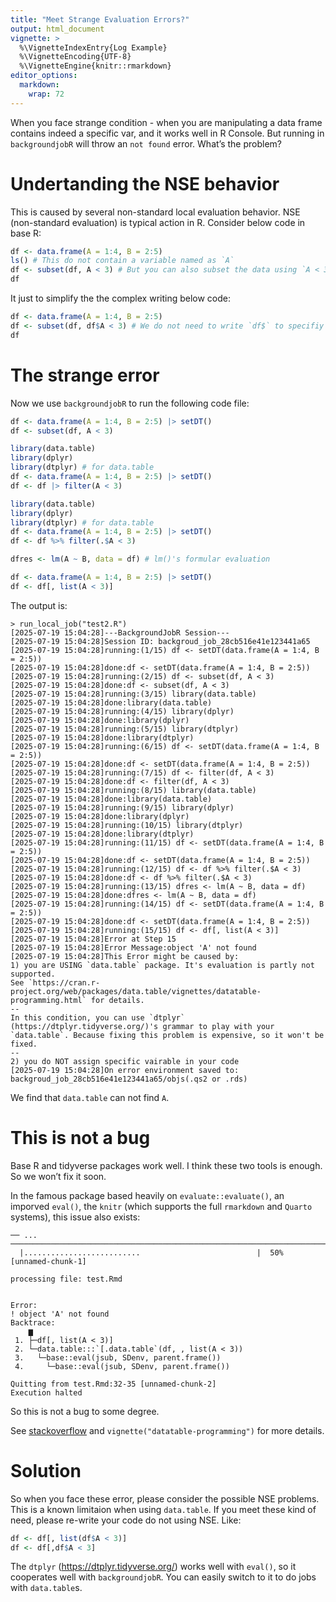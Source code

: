 ```yaml
---
title: "Meet Strange Evaluation Errors?"
output: html_document
vignette: >
  %\VignetteIndexEntry{Log Example}
  %\VignetteEncoding{UTF-8}
  %\VignetteEngine{knitr::rmarkdown}
editor_options: 
  markdown: 
    wrap: 72
---
```


When you face strange condition - when you are manipulating a data frame
contains indeed a specific var, and it works well in R Console. But
running in `backgroundjobR` will throw an `not found` error. What's the
problem?

# Undertanding the NSE behavior

This is caused by several non-standard local evaluation behavior. NSE
(non-standard evaluation) is typical action in R. Consider below code in
base R:

```r
df <- data.frame(A = 1:4, B = 2:5)
ls() # This do not contain a variable named as `A`
df <- subset(df, A < 3) # But you can also subset the data using `A < 3`
df
```

It just to simplify the the complex writing below code:

```r
df <- data.frame(A = 1:4, B = 2:5)
df <- subset(df, df$A < 3) # We do not need to write `df$` to specifiy 
df
```

# The strange error

Now we use `backgroundjobR` to run the following code file:

``` r
df <- data.frame(A = 1:4, B = 2:5) |> setDT()
df <- subset(df, A < 3)

library(data.table)
library(dplyr)
library(dtplyr) # for data.table
df <- data.frame(A = 1:4, B = 2:5) |> setDT()
df <- df |> filter(A < 3)

library(data.table)
library(dplyr)
library(dtplyr) # for data.table
df <- data.frame(A = 1:4, B = 2:5) |> setDT()
df <- df %>% filter(.$A < 3)

dfres <- lm(A ~ B, data = df) # lm()'s formular evaluation

df <- data.frame(A = 1:4, B = 2:5) |> setDT()
df <- df[, list(A < 3)]
```

The output is:

```         
> run_local_job("test2.R")
[2025-07-19 15:04:28]---BackgroundJobR Session---
[2025-07-19 15:04:28]Session ID: backgroud_job_28cb516e41e123441a65
[2025-07-19 15:04:28]running:(1/15) df <- setDT(data.frame(A = 1:4, B = 2:5))
[2025-07-19 15:04:28]done:df <- setDT(data.frame(A = 1:4, B = 2:5))
[2025-07-19 15:04:28]running:(2/15) df <- subset(df, A < 3)
[2025-07-19 15:04:28]done:df <- subset(df, A < 3)
[2025-07-19 15:04:28]running:(3/15) library(data.table)
[2025-07-19 15:04:28]done:library(data.table)
[2025-07-19 15:04:28]running:(4/15) library(dplyr)
[2025-07-19 15:04:28]done:library(dplyr)
[2025-07-19 15:04:28]running:(5/15) library(dtplyr)
[2025-07-19 15:04:28]done:library(dtplyr)
[2025-07-19 15:04:28]running:(6/15) df <- setDT(data.frame(A = 1:4, B = 2:5))
[2025-07-19 15:04:28]done:df <- setDT(data.frame(A = 1:4, B = 2:5))
[2025-07-19 15:04:28]running:(7/15) df <- filter(df, A < 3)
[2025-07-19 15:04:28]done:df <- filter(df, A < 3)
[2025-07-19 15:04:28]running:(8/15) library(data.table)
[2025-07-19 15:04:28]done:library(data.table)
[2025-07-19 15:04:28]running:(9/15) library(dplyr)
[2025-07-19 15:04:28]done:library(dplyr)
[2025-07-19 15:04:28]running:(10/15) library(dtplyr)
[2025-07-19 15:04:28]done:library(dtplyr)
[2025-07-19 15:04:28]running:(11/15) df <- setDT(data.frame(A = 1:4, B = 2:5))
[2025-07-19 15:04:28]done:df <- setDT(data.frame(A = 1:4, B = 2:5))
[2025-07-19 15:04:28]running:(12/15) df <- df %>% filter(.$A < 3)
[2025-07-19 15:04:28]done:df <- df %>% filter(.$A < 3)
[2025-07-19 15:04:28]running:(13/15) dfres <- lm(A ~ B, data = df)
[2025-07-19 15:04:28]done:dfres <- lm(A ~ B, data = df)
[2025-07-19 15:04:28]running:(14/15) df <- setDT(data.frame(A = 1:4, B = 2:5))
[2025-07-19 15:04:28]done:df <- setDT(data.frame(A = 1:4, B = 2:5))
[2025-07-19 15:04:28]running:(15/15) df <- df[, list(A < 3)]
[2025-07-19 15:04:28]Error at Step 15
[2025-07-19 15:04:28]Error Message:object 'A' not found
[2025-07-19 15:04:28]This Error might be caused by:
1) you are USING `data.table` package. It's evaluation is partly not supported.
See `https://cran.r-project.org/web/packages/data.table/vignettes/datatable-programming.html` for details.
--
In this condition, you can use `dtplyr` (https://dtplyr.tidyverse.org/)'s grammar to play with your `data.table`. Because fixing this problem is expensive, so it won't be fixed.
--
2) you do NOT assign specific vairable in your code
[2025-07-19 15:04:28]On error environment saved to: backgroud_job_28cb516e41e123441a65/objs(.qs2 or .rds)
```

We find that `data.table` can not find `A`.


# This is not a bug

Base R and tidyverse packages work well. I think these two tools is enough. So we
won't fix it soon. 

In the famous package based heavily on `evaluate::evaluate()`, an imporved `eval()`, the `knitr` (which supports the full `rmarkdown` and `Quarto` systems), this issue also exists:

``` log
── ... ─────────────────────────────────────────────────────────────────────────
  |..........................                          |  50% [unnamed-chunk-1]

processing file: test.Rmd


Error:
! object 'A' not found
Backtrace:
    ▆
 1. ├─df[, list(A < 3)]
 2. └─data.table:::`[.data.table`(df, , list(A < 3))
 3.   └─base::eval(jsub, SDenv, parent.frame())
 4.     └─base::eval(jsub, SDenv, parent.frame())

Quitting from test.Rmd:32-35 [unnamed-chunk-2]
Execution halted
```

So this is not a bug to some degree. 

See
[stackoverflow](https://stackoverflow.com/questions/15913832/eval-and-quote-in-data-table) and `vignette("datatable-programming")` for more details. 


# Solution

So when you face these error, please consider the possible NSE problems.
This is a known limitaion when using `data.table`. If you meet these
kind of need, please re-write your code do not using NSE. Like:

``` r
df <- df[, list(df$A < 3)]
df <- df[,df$A < 3]
```

The `dtplyr` (<https://dtplyr.tidyverse.org/>) works well with `eval()`,
so it cooperates well with `backgroundjobR`. You can easily switch to it
to do jobs with `data.table`s.

